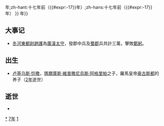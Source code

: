 {{noteTA
|1=zh:{{#expr:{{CURRENTYEAR}}-17}}年;zh-hant:十七年前（{{#expr:{{CURRENTYEAR}}-17}}年）;zh-hans:十七年前（{{#expr:{{CURRENTYEAR}}-17}}年）
}}
{{not|{{#expr:{{CURRENTYEAR}}-17}}年}}
{{yearTOC|-17|西汉'''[[鸿嘉|鸿嘉]]四年'''}}

== 大事记 ==
* [[冬河東都尉|冬河東都尉]][[趙護|趙護]]為[[廣漢太守|廣漢太守]]，發郡中兵及[[蜀郡|蜀郡]]兵共計三萬，擊敗[[鄭躬|鄭躬]]。

== 出生 ==
* [[卢基乌斯·恺撒|卢基乌斯·恺撒]]，[[瑪爾庫斯·維普撒尼烏斯·阿格里帕|瑪爾庫斯·維普撒尼烏斯·阿格里帕]]之子，羅馬皇帝[[奥古斯都|奥古斯都]]的养子（[[2年|2年]]逝世）

== 逝世 ==
{{Wikisource year mention}}
*

[[Category:前17年|*]]
[[Category:前10年代|7年]]
[[Category:前1世纪各年|1]]